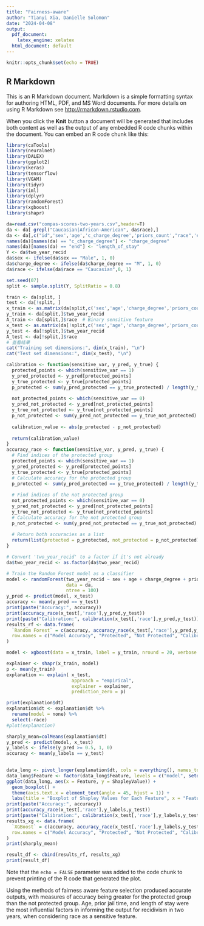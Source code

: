 ```yaml
---
title: "Fairness-aware"
author: "Tianyi Xia, Danielle Solomon"
date: "2024-04-08"
output:
  pdf_document:
    latex_engine: xelatex
  html_document: default
---
```


```r
knitr::opts_chunk$set(echo = TRUE)
```

## R Markdown

This is an R Markdown document. Markdown is a simple formatting syntax for authoring HTML, PDF, and MS Word documents. For more details on using R Markdown see <http://rmarkdown.rstudio.com>.

When you click the **Knit** button a document will be generated that includes both content as well as the output of any embedded R code chunks within the document. You can embed an R code chunk like this:

```r
library(caTools)
library(neuralnet)
library(DALEX)
library(ggplot2)
library(keras)
library(tensorflow)
library(VGAM)
library(tidyr)
library(iml)
library(dplyr)
library(randomForest)
library(xgboost)
library(shapr)
```


```r
da=read.csv("compas-scores-two-years.csv",header=T)
da <- da[ grepl("Caucasian|African-American", da$race),]
da <- da[,c("id",'sex','age','c_charge_degree','priors_count',"race",'end',"two_year_recid")]
names(da)[names(da) == "c_charge_degree"] <- "charge_degree"
names(da)[names(da) == "end"] <- "length_of_stay"
Y <- da$two_year_recid
da$sex <- ifelse(da$sex == "Male", 1, 0)
da$charge_degree <- ifelse(da$charge_degree == "M", 1, 0)
da$race <- ifelse(da$race == "Caucasian",0, 1)

set.seed(07)
split <- sample.split(Y, SplitRatio = 0.8)

train <- da[split, ]   
test <- da[!split, ]
x_train <- as.matrix(da[split,c('sex','age','charge_degree','priors_count',"race",'length_of_stay')])  # Features
y_train <- da[split,]$two_year_recid
A_train <- da[split,]$race  # Binary sensitive feature
x_test <- as.matrix(da[!split,c('sex','age','charge_degree','priors_count',"race",'length_of_stay')])  # Features
y_test <- da[!split,]$two_year_recid
A_test <- da[!split,]$race
# 查看结果
cat("Training set dimensions:", dim(x_train), "\n")
cat("Test set dimensions:", dim(x_test), "\n")
```
```r
calibration <- function(sensitive_var, y_pred, y_true) {
  protected_points <- which(sensitive_var == 1)
  y_pred_protected <- y_pred[protected_points]
  y_true_protected <- y_true[protected_points]
  p_protected <- sum(y_pred_protected == y_true_protected) / length(y_true_protected)
  
  not_protected_points <- which(sensitive_var == 0)
  y_pred_not_protected <- y_pred[not_protected_points]
  y_true_not_protected <- y_true[not_protected_points]
  p_not_protected <- sum(y_pred_not_protected == y_true_not_protected) / length(y_true_not_protected)
  
  calibration_value <- abs(p_protected - p_not_protected)
  
  return(calibration_value)
}
accuracy_race <- function(sensitive_var, y_pred, y_true) {
  # Find indices of the protected group
  protected_points <- which(sensitive_var == 1)
  y_pred_protected <- y_pred[protected_points]
  y_true_protected <- y_true[protected_points]
  # Calculate accuracy for the protected group
  p_protected <- sum(y_pred_protected == y_true_protected) / length(y_true_protected)
  
  # Find indices of the not protected group
  not_protected_points <- which(sensitive_var == 0)
  y_pred_not_protected <- y_pred[not_protected_points]
  y_true_not_protected <- y_true[not_protected_points]
  # Calculate accuracy for the not protected group
  p_not_protected <- sum(y_pred_not_protected == y_true_not_protected) / length(y_true_not_protected)
  
  # Return both accuracies as a list
  return(list(protected = p_protected, not_protected = p_not_protected))
}
```


```r
# Convert 'two_year_recid' to a factor if it's not already
da$two_year_recid <- as.factor(da$two_year_recid)

# Train the Random Forest model as a classifier
model <- randomForest(two_year_recid ~ sex + age + charge_degree + priors_count + race + length_of_stay, 
                      data = da, 
                      ntree = 100)
y_pred <- predict(model, x_test)
accuracy <- mean(y_pred == y_test)
print(paste("Accuracy:", accuracy))
print(accuracy_race(x_test[,'race'],y_pred,y_test))
print(paste("Calibration:", calibration(x_test[,'race'],y_pred,y_test)))
results_rf <- data.frame(
  `Random Forest` = c(accuracy, accuracy_race(x_test[,'race'],y_pred,y_test)$protected, accuracy_race(x_test[,'race'],y_pred,y_test)$not_protected, calibration(x_test[,'race'],y_pred,y_test)),
  row.names = c("Model Accuracy", "Protected", "Not Protected", "Calibration")
)
```


```r
model <- xgboost(data = x_train, label = y_train, nround = 20, verbose = FALSE)

explainer <- shapr(x_train, model)
p <- mean(y_train)
explanation <- explain( x_test,
                        approach = "empirical",
                        explainer = explainer,
                        prediction_zero = p)

print(explanation$dt)
explanation$dt <- explanation$dt %>%
  rename(model = none) %>%  
  select(-race)
#plot(explanation)

```

```r
sharply_mean=colMeans(explanation$dt)
y_pred <- predict(model, x_test)
y_labels <- ifelse(y_pred >= 0.5, 1, 0)
accuracy <- mean(y_labels == y_test)
         

data_long <- pivot_longer(explanation$dt, cols = everything(), names_to = "Feature", values_to = "ShapleyValue")
data_long$Feature <- factor(data_long$Feature, levels = c("model", setdiff(data_long$Feature, "model")))
ggplot(data_long, aes(x = Feature, y = ShapleyValue)) +
  geom_boxplot() +
  theme(axis.text.x = element_text(angle = 45, hjust = 1)) +
  labs(title = "Boxplot of Shapley Values for Each Feature", x = "Feature", y = "Shapley Value")
print(paste("Accuracy:", accuracy))
print(accuracy_race(x_test[,'race'],y_labels,y_test))
print(paste("Calibration:", calibration(x_test[,'race'],y_labels,y_test)))
results_xg <- data.frame(
  `XGBoost` = c(accuracy, accuracy_race(x_test[,'race'],y_labels,y_test)$protected, accuracy_race(x_test[,'race'],y_labels,y_test)$not_protected, calibration(x_test[,'race'],y_labels,y_test)),
  row.names = c("Model Accuracy", "Protected", "Not Protected", "Calibration")
)
print(sharply_mean)
```

```r
result_df <- cbind(results_rf, results_xg)
print(result_df)
```

Note that the `echo = FALSE` parameter was added to the code chunk to prevent printing of the R code that generated the plot.

Using the methods of fairness aware feature selection produced accurate outputs, with measures of accuracy being greater for the protected group than the not protected group. Age, prior jail time, and length of stay were the most influential factors in informing the output for recidivism in two years, when considering race as a sensitive feature. 